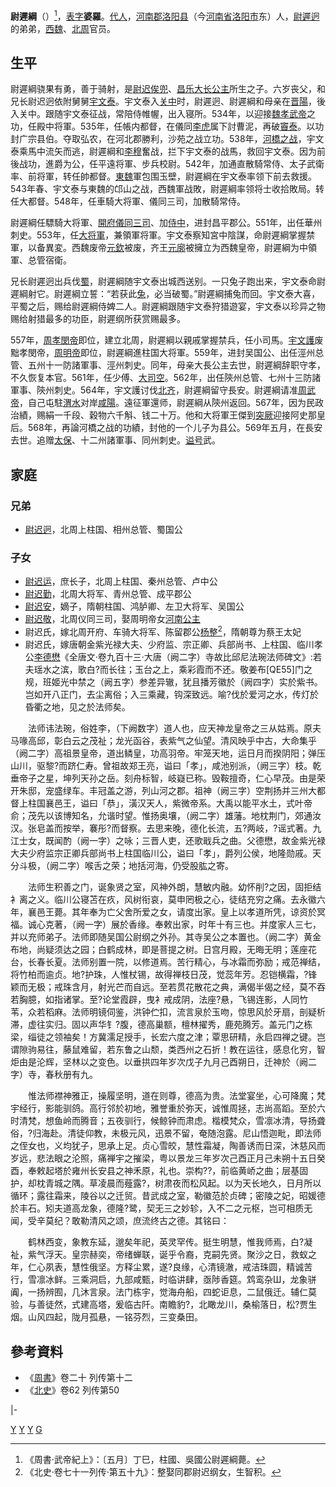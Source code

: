 '''尉遲綱'''（{{bd|517年||569年|6月28日|}}）<ref>《周書·武帝紀上》：〔五月〕丁巳，柱國、吳國公尉遲綱薨。</ref>，[[表字|表字]]'''婆羅'''。[[代人|代人]]，[[河南郡|河南郡]][[洛阳县|洛阳县]]（今[[河南省|河南省]][[洛阳市|洛阳市]]东）人，[[尉遲迥|尉遲迥]]的弟弟，[[西魏|西魏]]、[[北周|北周]]官员。

==生平==
尉遲綱骁果有勇，善于骑射，是[[尉迟俟兜|尉迟俟兜]]、[[昌乐大长公主|昌乐大长公主]]所生之子。六岁丧父，和兄长尉迟迥依附舅舅[[宇文泰|宇文泰]]。宇文泰入[[关中|关中]]时，尉遲迥、尉遲綱和母亲在[[太原市|晋陽]]，後入关中。跟随宇文泰征战，常陪侍帷幄，出入寝所。534年，以迎接[[魏孝武帝|魏孝武帝]]之功，任殿中将軍。535年，任帳内都督，在儀同[[李虎|李虎]]属下討曹泥，再破[[竇泰|竇泰]]。以功封广宗县伯。夺取弘农，在河北郡勝利，沙苑之战立功。538年，[[河橋之战|河橋之战]]，宇文泰乘馬中流矢而逃，尉遲綱和[[李穆|李穆]]奮战，拦下宇文泰的战馬，救回宇文泰。因为前後战功，進爵为公，任平遠将軍、步兵校尉。542年，加通直散騎常侍、太子武衛率、前将軍，转任帥都督。[[東魏|東魏]]軍包围玉壁，尉遲綱在宇文泰率领下前去救援。543年春、宇文泰与東魏的邙山之战，西魏軍战敗，尉遲綱率领将士收拾敗局。转任大都督。548年，任車騎大将軍、儀同三司，加散騎常侍。

尉遲綱任驃騎大将軍、[[開府儀同三司|開府儀同三司]]、加[[侍中|侍中]]，进封昌平郡公。551年，出任華州刺史。553年，任[[大将軍|大将軍]]，兼領軍将軍。宇文泰察知宮中陰謀，命尉遲綱掌握禁軍，以备異変。西魏废帝[[元欽|元欽]]被废，齐王[[西魏恭帝|元廓]]被擁立为西魏皇帝，尉遲綱为中領軍、总管宿衛。

兄长尉遲迥出兵伐[[蜀|蜀]]，尉遲綱随宇文泰出城西送别。一只兔子跑出来，宇文泰命尉遲綱射它。尉遲綱立誓：“若获此[[兔|兔]]，必当破蜀。”尉遲綱捕兔而回。宇文泰大喜，平蜀之后，赐给尉遲綱侍婢二人。尉遲綱跟随宇文泰狩猎遊宴，宇文泰以珍异之物赐给射猎最多的功臣，尉遲纲所获赏赐最多。

557年，[[周孝閔帝|周孝閔帝]]即位，建立北周，尉遲綱以親戚掌握禁兵，任小司馬。[[宇文護|宇文護]]废黜孝閔帝，[[周明帝|周明帝]]即位，尉遲綱進柱国大将軍。559年，进封吴国公、出任涇州总管、五州十一防諸軍事、涇州刺史。同年，母亲大長公主去世，尉遲綱辞职守孝，不久恢复本官。561年，任少傅、[[大司空|大司空]]。562年，出任陝州总管、七州十三防諸軍事、陝州刺史。564年，宇文護讨伐[[北齐|北齐]]，尉遲綱留守長安。尉遲綱请准[[周武帝|周武帝]]，自己屯駐[[渭水|渭水]]对岸[[咸陽市|咸陽]]。遠征軍還师，尉遲綱从陝州返回。567年，因为民政治績，赐絹一千段、穀物六千斛、钱二十万。他和大将軍王傑到[[突厥|突厥]]迎接阿史那皇后。568年，再論河橋之战的功績，封他的一个儿子为县公。569年五月，在長安去世。追赠[[太保|太保]]、十二州諸軍事、同州刺史。[[谥号|谥号]]武。

==家庭==
===兄弟===
*[[尉迟迥|尉迟迥]]，北周上柱国、相州总管、蜀国公

===子女===
*[[尉迟运|尉迟运]]，庶长子，北周上柱国、秦州总管、卢中公
*[[尉迟勤|尉迟勤]]，北周大将军、青州总管、成平郡公
*[[尉迟安|尉迟安]]，嫡子，隋朝柱国、鸿胪卿、左卫大将军、吴国公
*[[尉迟敬|尉迟敬]]，北周仪同三司，娶周明帝女[[河南公主_(北周)|河南公主]]
*尉迟氏，嫁北周开府、车骑大将军、陈留郡公[[杨整|杨整]]<ref>《北史·卷七十一列传·第五十九》：整娶同郡尉迟纲女，生智积。</ref>，隋朝尊为蔡王太妃
*尉迟氏，嫁唐朝金紫光禄大夫、少府监、宗正卿、兵部尚书、上柱国、临川孝公[[李德懋|李德懋]]<ref>《全唐文·卷九百十三·大唐（阙二字）寺故比邱尼法琬法师碑文》:若夫瑶水之滨，歌白?而长往；玉台之上，乘彩霞而不还。敬姜布[QE55]门之规，班姬光中禁之（阙五字）参差异辙，犹且播芳徽於（阙四字）实於紫书。岂如开八正门，去尘离俗；入三乘藏，钩深致远。喻?伐於爱河之水，传灯於昏衢之地，见之於法师矣。

　　法师讳法琬，俗姓李，（下阙数字）道人也，应天神龙皇帝之三从姑焉。原夫马喙高邱，彰白云之茂祉；龙光函谷，表紫气之仙望。清风映乎中古，大命集乎（阙二字）高祖景皇帝，道出鳞皇，功高羽帝。牢笼天地，运日月而揆阴阳；弹压山川，驱黎?而跻仁寿。曾祖故郑王亮，谥曰「孝」，咸池别派，（阙三字）枝。乾垂帝子之星，坤列天孙之岳。刻舟标智，岐嶷已称。毁鞍擅奇，仁心早茂。由是荣开朱邸，宠盛绿车。丰冠盖之游，列山河之郡。祖神（阙三字）空荆扬并三州大都督上柱国襄邑王，谥曰「恭」，潢汉天人，紫微帝系。大禹以能平水土，式叶帝俞；茂先以该博知名，允谐时望。惟扬奥壤，（阙二字）雄藩。地枕荆门，郊通汝汉。张皂盖而按举，褰彤?而督察。去思来晚，德化长流，五?两岐，?谣式著。九江士女，既闻酌（阙一字）之咏；三晋人吏，还歌戢兵之曲。父德懋，故金紫光禄大夫少府监宗正卿兵部尚书上柱国临川公，谥曰「孝」，爵列公侯，地隆勋戚。天分斗极，（阙二字）喉舌之荣；地括河海，仍受股肱之寄。

　　法师生积善之门，诞象贤之室，风神外朗，慧敏内融。幼怀削?之因，固拒结衤离之义。临川公寝苫在疚，风树衔哀，莫申罔极之心，徒结充穷之痛。去永徽六年，襄邑王薨。其年奉为亡父舍所爱之女，请度出家。皇上以孝道所凭，谅资於冥福。诚心克著，（阙一字）展於香缘。奉敕出家，时年十有三也。并度家人三七，并以充师弟子。法师即随吴国公尉纲之外孙。其寺吴公之本置也。（阙二字）黄金布地，尚疑须达之园；白鹤成林，即是菩提之树。日宫月殿，无晦无明；莲座花台，长春长夏。法师别置一院，以修道焉。苦行精心，与冰霜而弥励；戒范禅结，将竹柏而逾贞。地?护珠，人惟杖锡，故得禅枝日茂，觉蕊年芳。忍铠横霜，?锋颖而无极；戒珠含月，射光芒而自远。至若贯花散花之典，满偈半偈之经，莫不吞若胸臆，如指诸掌。至?论堂霞辟，曳衤戒成阴，法座?悬，飞锡连影，人同竹苇，众若稻麻。法师明镜伺鉴，洪钟伫扣，流言泉於玉吻，惊思风於牙扇，剖疑析滞，虚往实归。固以声华钅?腹，德高巢额，檀林擢秀，鹿苑腾芳。盖元门之栋梁，缁徒之领袖矣！方冀濡足授手，长宏六度之津；覃思研精，永启四禅之键。岂谓隙驹易往，藤鼠难留，若东鲁之山颓，类西州之石折！教在运往，感息化穷，智炬由是沦辉，坚林以之变色。以垂拱四年岁次戊子九月己酉朔日，迁神於（阙二字）寺，春秋册有九。

　　惟法师襟神雅正，操履坚明，道在则尊，德高为贵。法堂宴坐，心可降魔；梵宇经行，影能驯鸽。高行邻於初地，雅誉重於弥天，诚惟周拯，志尚高蹈。至於六时清梵，想鱼岭而腾音；五夜驯行，候鲸钟而肃虑。楷模梵众，雪凛冰清，导扬聋俗，?归海赴。清徒仰教，未极元风，迅景不留，奄随泡露。尼山悟迦毗，即法师之侄女也，义均犹子，思承上足。贞心雪皎，慧性霜凝，陶善诱而日深，沐慈风而岁远，悲法眼之沦照，痛禅宇之摧梁，粤以景龙三年岁次己酉正月己未朔十五日癸酉，奉敕起塔於雍州长安县之神禾原，礼也。崇构??，前临黄峤之曲；层基固护，却枕青城之隅。草凌晨而薤露?，树肃夜而松风起。以为天长地久，日月所以循环；露往霜来，陵谷以之迁贸。昔武成之室，勒徽范於贞碑；密陵之妃，昭媛德於丰石。矧夫道高龙象，德隆?鹭，契无三之妙轸，入不二之元枢，岂可相质无闻，受辛莫纪？敢勒清风之颂，庶流终古之德。其铭曰：

　　鹤林西变，象教东延，邈矣年祀，英灵罕传。挺生明慧，惟我师焉，白?凝祉，紫气浮天。皇宗赫奕，帝绪蝉联，诞乎令裔，克嗣先贤。聚沙之日，救蚁之年，仁心夙表，慧性俄坚。方释尘累，遂?良缘，心清镜澈，戒洁珠圆，精诚苦行，雪凛冰鲜。三乘洞启，九部咸甄，时临讲肆，亟陟香筵。鸩鸾杂Ш，龙象骈阗，一扬辨囿，几沐言泉。法门栋宇，觉海舟船，四蛇讵息，二鼠俄迁。辅仁莫验，与善徒然，式建高塔，爰临古阡。南瞻豹?，北瞰龙川，桑榆落日，松?贾生烟。山风四起，陇月孤悬，一铭芬烈，三变桑田。</ref>

== 參考資料 ==
* 《[[周書|周書]]》卷二十 列传第十二
* 《[[北史|北史]]》卷62 列传第50

{{Start box}}
{{s-gov}}
|-
{{s-before|[[宇文邕|宇文邕]]}}
{{s-title|[[北周|北周]][[大司空|大司空]]|561年－562年}}
{{s-after|[[楊忠_(北朝)|楊忠]]}}
{{end box}}

[[Category:北周官员|Y]]
[[Category:北周国公|Y]]
[[Category:谥武|Y]]
[[Category:尉迟姓|G]]